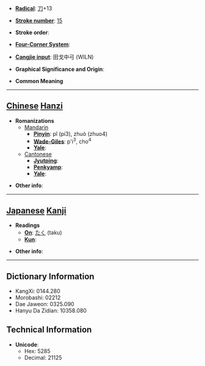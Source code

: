 * '''[[Wiktionary:Chinese radical index| Radical]]''': [[Wiktionary:Chinese radical index 刀|刀]]+13

* '''[[Wiktionary:Chinese total strokes index|Stroke number]]''': [[Wiktionary:Chinese total strokes index 15|15]]

* '''Stroke order''': 

* '''[[Wiktionary:Chinese four corner index|Four-Corner System]]''': 

* '''[[Wiktionary:Chinese Cangjie index|Cangjie input]]''': 田戈中弓 (WILN)

* '''Graphical Significance and Origin''': 

* '''Common Meaning'''

----

== [[Chinese]] [[Hanzi]] ==

* '''Romanizations'''
** [[Mandarin]]
*** '''[[Pinyin]]''': pǐ (pi3), zhuò (zhuo4)
*** '''[[Wade-Giles]]''': p'i<sup>3</sup>, cho<sup>4</sup>
*** '''[[Yale]]''': 
**[[Cantonese]]
***'''[[Jyutping]]''':
***'''[[Penkyamp]]''': 
***'''[[Yale]]''': 

* '''Other info''': 

----

== [[Japanese]] [[Kanji]] ==

* '''Readings'''
** '''[[On]]''': [[たく]] (taku)
** '''[[Kun]]''': 

* '''Other info''':  

----

== Dictionary Information ==

* KangXi: 0144.280
* Morobashi: 02212
* Dae Jaweon: 0325.090
* Hanyu Da Zidian: 10358.080

== Technical Information ==

* '''Unicode''':
** Hex: 5285
** Decimal: 21125